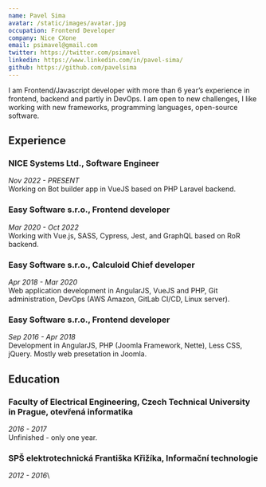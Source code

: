 ```yaml
---
name: Pavel Sima
avatar: /static/images/avatar.jpg
occupation: Frontend Developer
company: Nice CXone
email: psimavel@gmail.com
twitter: https://twitter.com/psimavel
linkedin: https://www.linkedin.com/in/pavel-sima/
github: https://github.com/pavelsima
---
```


I am Frontend/Javascript developer with more than 6 year’s experience in frontend, backend and partly in DevOps.
I am open to new challenges, I like working with new frameworks, programming languages, open-source software.

## Experience

### **NICE Systems Ltd.**, Software Engineer
*Nov 2022 - PRESENT*\
Working on Bot builder app in VueJS based on PHP Laravel backend.

### **Easy Software s.r.o.**, Frontend developer
*Mar 2020 - Oct 2022*\
Working with Vue.js, SASS, Cypress, Jest, and GraphQL based on RoR backend.

### **Easy Software s.r.o.**, Calculoid Chief developer
*Apr 2018 - Mar 2020*\
Web application development in AngularJS, VueJS and PHP, Git administration, DevOps (AWS Amazon, GitLab CI/CD, Linux server).

### **Easy Software s.r.o.**, Frontend developer
*Sep 2016 - Apr 2018*\
Development in AngularJS, PHP (Joomla Framework, Nette), Less CSS, jQuery. Mostly web presetation in Joomla.

## Education

### **Faculty of Electrical Engineering**, Czech Technical University in Prague, otevřená informatika
*2016 - 2017*\
Unfinished - only one year.

### **SPŠ elektrotechnická Františka Křižíka**, Informační technologie
*2012 - 2016*\